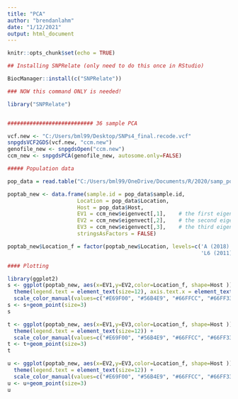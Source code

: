 ```yaml
---
title: "PCA"
author: "brendanlahm"
date: "1/12/2021"
output: html_document
---
```


```r
knitr::opts_chunk$set(echo = TRUE)
```

```r

## Installing SNPRelate (only need to do this once in RStudio)

BiocManager::install(c("SNPRelate"))

### NOW this command ONLY is needed!

library("SNPRelate")


########################### 36 sample PCA

vcf.new <- "C:/Users/bml99/Desktop/SNPs4_final.recode.vcf"
snpgdsVCF2GDS(vcf.new, "ccm.new")
genofile_new <- snpgdsOpen("ccm.new")
ccm_new <- snpgdsPCA(genofile_new, autosome.only=FALSE)

##### Population data

pop_data = read.table("C:/Users/bml99/OneDrive/Documents/R/2020/samp_pop2.tab", header = T, sep = "\t")

poptab_new <- data.frame(sample.id = pop_data$sample.id,
                      Location = pop_data$Location,
                      Host = pop_data$Host,
                      EV1 = ccm_new$eigenvect[,1],    # the first eigenvector
                      EV2 = ccm_new$eigenvect[,2],    # the second eigenvector
                      EV3 = ccm_new$eigenvect[,3],    # the third eigenvector
                      stringsAsFactors = FALSE)

poptab_new$Location_f = factor(poptab_new$Location, levels=c('A (2018)','EA (2018)','L1a (2004)','L1b (2011)','L3 (2004)',
                                                             'L6 (2011)','L7 (2011)','L8 (2011)','L11 (2011)'))

#### Plotting

library(ggplot2)
s <- ggplot(poptab_new, aes(x=EV1,y=EV2,color=Location_f, shape=Host )) + theme_bw() + # EV1 vs EV2
  theme(legend.text = element_text(size=12), axis.text.x = element_text(size=10), axis.text.y = element_text(size=10)) +
  scale_color_manual(values=c("#E69F00", "#56B4E9", "#66FFCC", "#66FF33", "#66CC00", "#009900", "#FF6666", "#CC00FF", "#CC0033"))
s <- s+geom_point(size=3)
s

t <- ggplot(poptab_new, aes(x=EV1,y=EV3,color=Location_f, shape=Host )) + theme_bw() + # EV1 vs EV3
  theme(legend.text = element_text(size=12)) +
  scale_color_manual(values=c("#E69F00", "#56B4E9", "#66FFCC", "#66FF33", "#66CC00", "#009900", "#FF6666", "#CC00FF", "#CC0033"))
t <- t+geom_point(size=3)
t

u <- ggplot(poptab_new, aes(x=EV2,y=EV3,color=Location_f, shape=Host )) + theme_bw() + # EV2 vs EV3
  theme(legend.text = element_text(size=12)) +
  scale_color_manual(values=c("#E69F00", "#56B4E9", "#66FFCC", "#66FF33", "#66CC00", "#009900", "#FF6666", "#CC00FF", "#CC0033"))
u <- u+geom_point(size=3)
u

```

